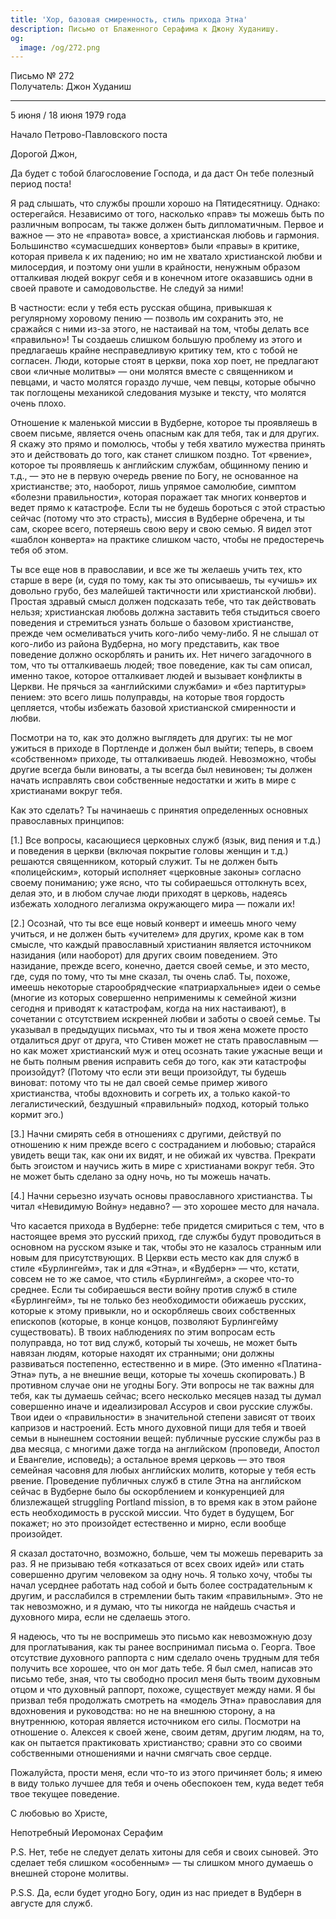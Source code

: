 ```yaml
---
title: 'Хор, базовая смиренность, стиль прихода Этна'
description: Письмо от Блаженного Серафима к Джону Худанишу.
og:
  image: /og/272.png
---
```


<div style={{textAlign:'right', fontFamily:'monospace'}}>Письмо № 272</div>
<div style={{textAlign:'left', fontFamily:'monospace'}}>Получатель: Джон Худаниш</div>

---

5 июня / 18 июня 1979 года

Начало Петрово-Павловского поста

Дорогой Джон,

Да будет с тобой благословение Господа, и да даст Он тебе полезный период поста!

Я рад слышать, что службы прошли хорошо на Пятидесятницу. Однако: остерегайся. Независимо от того, насколько «прав» ты можешь быть по различным вопросам, ты также должен быть дипломатичным. Первое и важное — это не «правота» вовсе, а христианская любовь и гармония. Большинство «сумасшедших конвертов» были «правы» в критике, которая привела к их падению; но им не хватало христианской любви и милосердия, и поэтому они ушли в крайности, ненужным образом отталкивая людей вокруг себя и в конечном итоге оказавшись одни в своей правоте и самодовольстве. Не следуй за ними!

В частности: если у тебя есть русская община, привыкшая к регулярному хоровому пению — позволь им сохранить это, не сражайся с ними из-за этого, не настаивай на том, чтобы делать все «правильно»! Ты создаешь слишком большую проблему из этого и предлагаешь крайне несправедливую критику тем, кто с тобой не согласен. Люди, которые стоят в церкви, пока хор поет, не предлагают свои «личные молитвы» — они молятся вместе с священником и певцами, и часто молятся гораздо лучше, чем певцы, которые обычно так поглощены механикой следования музыке и тексту, что молятся очень плохо.

Отношение к маленькой миссии в Вудберне, которое ты проявляешь в своем письме, является очень опасным как для тебя, так и для других. Я скажу это прямо и помолюсь, чтобы у тебя хватило мужества принять это и действовать до того, как станет слишком поздно. Тот «рвение», которое ты проявляешь к английским службам, общинному пению и т.д., — это не в первую очередь рвение по Богу, не основанное на христианстве; это, наоборот, лишь упрямое самолюбие, симптом «болезни правильности», которая поражает так многих конвертов и ведет прямо к катастрофе. Если ты не будешь бороться с этой страстью сейчас (потому что это страсть), миссия в Вудберне обречена, и ты сам, скорее всего, потеряешь свою веру и свою семью. Я видел этот «шаблон конверта» на практике слишком часто, чтобы не предостеречь тебя об этом.

Ты все еще нов в православии, и все же ты желаешь учить тех, кто старше в вере (и, судя по тому, как ты это описываешь, ты «учишь» их довольно грубо, без малейшей тактичности или христианской любви). Простая здравый смысл должен подсказать тебе, что так действовать нельзя; христианская любовь должна заставить тебя стыдиться своего поведения и стремиться узнать больше о базовом христианстве, прежде чем осмеливаться учить кого-либо чему-либо. Я не слышал от кого-либо из района Вудберна, но могу представить, как твое поведение должно оскорблять и ранить их. Нет ничего загадочного в том, что ты отталкиваешь людей; твое поведение, как ты сам описал, именно такое, которое отталкивает людей и вызывает конфликты в Церкви. Не прячься за «английскими службами» и «без партитуры» пением: это всего лишь полуправды, на которые твоя гордость цепляется, чтобы избежать базовой христианской смиренности и любви.

Посмотри на то, как это должно выглядеть для других: ты не мог ужиться в приходе в Портленде и должен был выйти; теперь, в своем «собственном» приходе, ты отталкиваешь людей. Невозможно, чтобы другие всегда были виноваты, а ты всегда был невиновен; ты должен начать исправлять свои собственные недостатки и жить в мире с христианами вокруг тебя.

Как это сделать? Ты начинаешь с принятия определенных основных православных принципов:

[1.] Все вопросы, касающиеся церковных служб (язык, вид пения и т.д.) и поведения в церкви (включая покрытие головы женщин и т.д.) решаются священником, который служит. Ты не должен быть «полицейским», который исполняет «церковные законы» согласно своему пониманию; уже ясно, что ты собираешься оттолкнуть всех, делая это, и в любом случае люди приходят в церковь, надеясь избежать холодного легализма окружающего мира — пожали их!

[2.] Осознай, что ты все еще новый конверт и имеешь много чему учиться, и не должен быть «учителем» для других, кроме как в том смысле, что каждый православный христианин является источником назидания (или наоборот) для других своим поведением. Это назидание, прежде всего, конечно, дается своей семье, и это место, где, судя по тому, что ты мне сказал, ты очень слаб. Ты, похоже, имеешь некоторые старообрядческие «патриархальные» идеи о семье (многие из которых совершенно неприменимы к семейной жизни сегодня и приводят к катастрофам, когда на них настаивают), в сочетании с отсутствием искренней любви и заботы о своей семье. Ты указывал в предыдущих письмах, что ты и твоя жена можете просто отдалиться друг от друга, что Стивен может не стать православным — но как может христианский муж и отец осознать такие ужасные вещи и не быть полным рвения исправить себя до того, как эти катастрофы произойдут? (Потому что если эти вещи произойдут, ты будешь виноват: потому что ты не дал своей семье пример живого христианства, чтобы вдохновить и согреть их, а только какой-то легалистический, бездушный «правильный» подход, который только кормит эго.)

[3.] Начни смирять себя в отношениях с другими, действуй по отношению к ним прежде всего с состраданием и любовью; старайся увидеть вещи так, как они их видят, и не обижай их чувства. Прекрати быть эгоистом и научись жить в мире с христианами вокруг тебя. Это не может быть сделано за одну ночь, но ты можешь начать.

[4.] Начни серьезно изучать основы православного христианства. Ты читал «Невидимую Войну» недавно? — это хорошее место для начала.

Что касается прихода в Вудберне: тебе придется смириться с тем, что в настоящее время это русский приход, где службы будут проводиться в основном на русском языке и так, чтобы это не казалось странным или новым для присутствующих. В Церкви есть место как для служб в стиле «Бурлингейм», так и для «Этна», и «Вудберн» — что, кстати, совсем не то же самое, что стиль «Бурлингейм», а скорее что-то среднее. Если ты собираешься вести войну против служб в стиле «Бурлингейм», ты не только без необходимости обижаешь русских, которые к этому привыкли, но и оскорбляешь своих собственных епископов (которые, в конце концов, позволяют Бурлингейму существовать). В твоих наблюдениях по этим вопросам есть полуправда, но тот вид служб, который ты хочешь, не может быть навязан людям, которые находят их странными; они должны развиваться постепенно, естественно и в мире. (Это именно «Платина-Этна» путь, а не внешние вещи, которые ты хочешь скопировать.) В противном случае они не угодны Богу. Эти вопросы не так важны для тебя, как ты думаешь сейчас; всего несколько месяцев назад ты думал совершенно иначе и идеализировал Ассуров и свои русские службы. Твои идеи о «правильности» в значительной степени зависят от твоих капризов и настроений. Есть много духовной пищи для тебя и твоей семьи в нынешнем состоянии вещей: публичные русские службы раз в два месяца, с многими даже тогда на английском (проповеди, Апостол и Евангелие, исповедь); а остальное время церковь — это твоя семейная часовня для любых английских молитв, которые у тебя есть рвение. Проведение публичных служб в стиле Этна на английском сейчас в Вудберне было бы оскорблением и конкуренцией для близлежащей struggling Portland mission, в то время как в этом районе есть необходимость в русской миссии. Что будет в будущем, Бог покажет; но это произойдет естественно и мирно, если вообще произойдет.

Я сказал достаточно, возможно, больше, чем ты можешь переварить за раз. Я не призываю тебя «отказаться от всех своих идей» или стать совершенно другим человеком за одну ночь. Я только хочу, чтобы ты начал усерднее работать над собой и быть более сострадательным к другим, и расслабился в стремлении быть таким «правильным». Это не так невозможно, и я думаю, что ты никогда не найдешь счастья и духовного мира, если не сделаешь этого.

Я надеюсь, что ты не воспримешь это письмо как невозможную дозу для проглатывания, как ты ранее воспринимал письма о. Георга. Твое отсутствие духовного раппорта с ним сделало очень трудным для тебя получить все хорошее, что он мог дать тебе. Я был смел, написав это письмо тебе, зная, что ты свободно просил меня быть твоим духовным отцом и что духовный раппорт, похоже, существует между нами. Я бы призвал тебя продолжать смотреть на «модель Этна» православия для вдохновения и руководства: но не на внешнюю сторону, а на внутреннюю, которая является источником его силы. Посмотри на отношение о. Алексея к своей жене, своим детям, другим людям, на то, как он пытается практиковать христианство; сравни это со своими собственными отношениями и начни смягчать свое сердце.

Пожалуйста, прости меня, если что-то из этого причиняет боль; я имею в виду только лучшее для тебя и очень обеспокоен тем, куда ведет тебя твое текущее поведение.

С любовью во Христе,

Непотребный Иеромонах Серафим

P.S. Нет, тебе не следует делать хитоны для себя и своих сыновей. Это сделает тебя слишком «особенным» — ты слишком много думаешь о внешней стороне молитвы.

P.S.S. Да, если будет угодно Богу, один из нас приедет в Вудберн в августе для служб.
